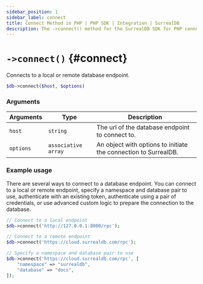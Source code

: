 ```yaml
---
sidebar_position: 1
sidebar_label: connect
title: Connect Method in PHP | PHP SDK | Integration | SurrealDB
description: The ->connect() method for the SurrealDB SDK for PHP connects to a local or remote database endpoint.
---
```


# `->connect()` {#connect}

Connects to a local or remote database endpoint.

```php title="Method Syntax"
$db->connect($host, $options)
```

### Arguments
<table>
    <thead>
        <tr>
            <th colspan="2" scope="col">Arguments</th>
			<th colspan="2" scope="col">Type</th>
            <th colspan="2" scope="col">Description</th>
        </tr>
    </thead>  
    <tbody>
        <tr>
            <td colspan="2" scope="row" data-label="Arguments">
                <code>host</code>
            </td>
			<td colspan="2" scope="row" data-label="Type">
				<code>string</code>
			</td>
            <td colspan="2" scope="row" data-label="Description">
                The url of the database endpoint to connect to.
            </td>
        </tr>
        <tr>
            <td colspan="2" scope="row" data-label="Arguments">
                <code>options</code>
            </td>
			<td colspan="2" scope="row" data-label="Type">
				<code>associative array</code>
			</td>
            <td colspan="2" scope="row" data-label="Description">
                An object with options to initiate the connection to SurrealDB.
            </td>
        </tr>
    </tbody>
</table>

### Example usage

There are several ways to connect to a database endpoint. You can connect to a local or remote endpoint, specify a namespace and database pair to use, authenticate with an existing token, authenticate using a pair of credentials, or use advanced custom logic to prepare the connection to the database.

```php
// Connect to a local endpoint
$db->connect('http://127.0.0.1:8000/rpc');

// Connect to a remote endpoint
$db->connect('https://cloud.surrealdb.com/rpc');

// Specify a namespace and database pair to use
$db->connect('https://cloud.surrealdb.com/rpc', [
	"namespace" => "surrealdb",
	"database" => "docs",
]);
```